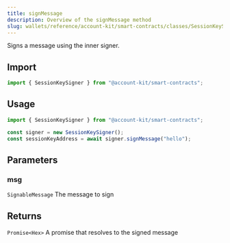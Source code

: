 ```yaml
---
title: signMessage
description: Overview of the signMessage method
slug: wallets/reference/account-kit/smart-contracts/classes/SessionKeySigner/signMessage
---
```


Signs a message using the inner signer.

## Import

```ts
import { SessionKeySigner } from "@account-kit/smart-contracts";
```

## Usage

```ts
import { SessionKeySigner } from "@account-kit/smart-contracts";

const signer = new SessionKeySigner();
const sessionKeyAddress = await signer.signMessage("hello");
```

## Parameters

### msg

`SignableMessage`
The message to sign

## Returns

`Promise<Hex>`
A promise that resolves to the signed message
